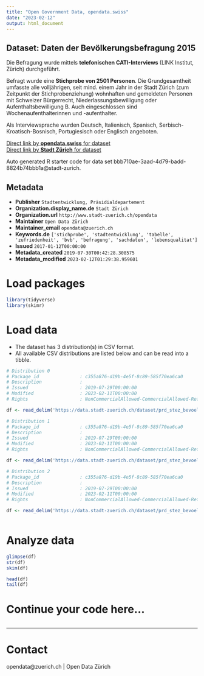 ```yaml
---
title: "Open Government Data, opendata.swiss"
date: "2023-02-12"
output: html_document
---
```


## Dataset: Daten der Bevölkerungsbefragung 2015

Die Befragung wurde mittels **telefonischen CATI-Interviews** (LINK Institut, Zürich) durchgeführt. 

Befragt wurde eine **Stichprobe von 2501 Personen**. Die Grundgesamtheit umfasste alle volljährigen, seit  mind. einem Jahr in der Stadt Zürich (zum Zeitpunkt der Stichprobenziehung) wohnhaften und gemeldeten Personen mit Schweizer Bürgerrecht, Niederlassungsbewilligung oder Aufenthaltsbewilligung B. Auch eingeschlossen sind Wochenaufenthalterinnen und -aufenthalter. 

Als Interviewsprache wurden Deutsch, Italienisch, Spanisch, Serbisch-Kroatisch-Bosnisch, Portugiesisch oder Englisch angeboten.


[Direct link by **opendata.swiss** for dataset](https://opendata.swiss/de/dataset/daten-der-bevolkerungsbefragung-20151)<br>
[Direct link by **Stadt Zürich** for dataset](https://data.stadt-zuerich.ch/dataset/prd_stez_bevoelkerungsbefragung)

Auto generated R starter code for data set bbb710ae-3aad-4d79-badd-8824b74bbb1a@stadt-zurich.

## Metadata

- **Publisher** `Stadtentwicklung, Präsidialdepartement`
- **Organization.display_name.de** `Stadt Zürich`
- **Organization.url** `http://www.stadt-zuerich.ch/opendata`
- **Maintainer** `Open Data Zürich`
- **Maintainer_email** `opendata@zuerich.ch`
- **Keywords.de** `['stichprobe', 'stadtentwicklung', 'tabelle', 'zufriedenheit', 'bvb', 'befragung', 'sachdaten', 'lebensqualitat']`
- **Issued** `2017-01-12T00:00:00`
- **Metadata_created** `2019-07-30T00:42:28.308575`
- **Metadata_modified** `2023-02-12T01:29:38.959601`


# Load packages

```r

library(tidyverse)
library(skimr)

```

# Load data

-   The dataset has 3 distribution(s) in CSV format.
-   All available CSV distributions are listed below and can be read into a tibble.

```r

# Distribution 0
# Package_id               : c355a876-d19b-4e5f-8c89-585f70ea6ca0
# Description              : 
# Issued                   : 2019-07-29T00:00:00
# Modified                 : 2023-02-11T00:00:00
# Rights                   : NonCommercialAllowed-CommercialAllowed-ReferenceNotRequired

df <- read_delim('https://data.stadt-zuerich.ch/dataset/prd_stez_bevoelkerungsbefragung/download/attributbeschreibung_bvb_2015_stadtentwicklung_zuerich.csv')

# Distribution 1
# Package_id               : c355a876-d19b-4e5f-8c89-585f70ea6ca0
# Description              : 
# Issued                   : 2019-07-29T00:00:00
# Modified                 : 2023-02-11T00:00:00
# Rights                   : NonCommercialAllowed-CommercialAllowed-ReferenceNotRequired

df <- read_delim('https://data.stadt-zuerich.ch/dataset/prd_stez_bevoelkerungsbefragung/download/bevoelkerungsbefragung_2015_stadtentwicklung_zuerich.csv')

# Distribution 2
# Package_id               : c355a876-d19b-4e5f-8c89-585f70ea6ca0
# Description              : 
# Issued                   : 2019-07-29T00:00:00
# Modified                 : 2023-02-11T00:00:00
# Rights                   : NonCommercialAllowed-CommercialAllowed-ReferenceNotRequired

df <- read_delim('https://data.stadt-zuerich.ch/dataset/prd_stez_bevoelkerungsbefragung/download/interviewfragen_bvb_2015_stadtentwicklung_zuerich.csv')



```

# Analyze data

```r

glimpse(df)
str(df)
skim(df)

head(df)
tail(df)

```

# Continue your code here...

```r

```

------------------------------------------------------------------------

# Contact

opendata@zuerich.ch | Open Data Zürich
